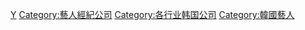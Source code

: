 {{Catnav|頁面分類|地理|国家|按國家分類|各國媒體}}
{{Catnav|頁面分類|地理|国家|亚洲国家|大韓民國}}
{{Catnav|頁面分類|各種主題的頁面分類|按國家分類|各國媒體}}
{{Catnav|頁面分類|人类社会|媒体|各國媒體}}

[[Category:韓國媒體|Y]]
[[Category:藝人經紀公司|Category:藝人經紀公司]]
[[Category:各行业韩国公司|Category:各行业韩国公司]]
[[Category:韓國藝人|Category:韓國藝人]]